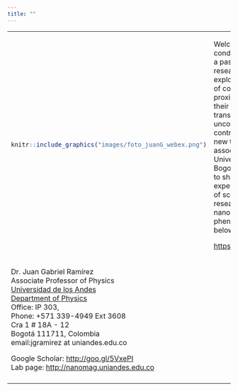 ```yaml
---
title: ""
---
```


 
 <table style="width:100%">
<tr>
<td tyle="width:40%" style="text-align:left">
```r
knitr::include_graphics("images/foto_juanG_webex.png")
```
</td>
<td> 
Welcome to my website! I am a condensed matter physicist with a passion for experimental research. My work focuses on exploring the magnetic properties of complex oxides through proximity effects. By studying their magnetism dynamics and transport properties, I aim to uncover novel phenomena and contribute to the development of new technologies. As an associate professor of physics at Universidad de los Andes in Bogotá, Colombia, I am dedicated to sharing my knowledge and expertise with the next generation of scientists. Check out my research on nano-magnetism, nanoscience, and quantum phenomena by following the link below.

[https://nanomag.uniandes.edu.co](https://nanomag.uniandes.edu.co).

</td>
</tr>
<tr>
<td style="width:40%" style="text-align:left">
  <p></p>
  Dr. Juan Gabriel Ramírez <br>
  Associate Professor of Physics <br>
  [Universidad de los Andes](https://uniandes.edu.co) <br>
  [Department of Physics](https://fisica.uniandes.edu.co) <br>
  Office: IP 303, <br>
  Phone: +571 339-4949 Ext 3608 <br>
  Cra 1 # 18A - 12 <br>
  Bogotá 111711, Colombia <br>
  email:jgramirez at uniandes.edu.co <br>

  Google Scholar: [http://goo.gl/5VxePI](http://goo.gl/5VxePI) <br>
  Lab page: [http://nanomag.uniandes.edu.co](http://nanomag.uniandes.edu.co) <br>
     
</td>
<td>
</td>
  </tr>
  <tr>
    <td>
    </td>
    <td>
    </td>
  </tr>
</table>

